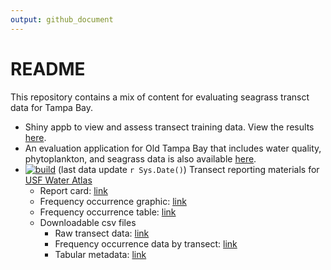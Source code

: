 ```yaml
---
output: github_document
---
```


# README

This repository contains a mix of content for evaluating seagrass transct data for Tampa Bay. 

* Shiny appb to view and assess transect training data.  View the results [here](http://shiny.tbep.org/seagrasstransect/).
* An evaluation application for Old Tampa Bay that includes water quality, phytoplankton, and seagrass data is also available [here](http://shiny.tbep.org/seagrasstransect/otbseagrass.Rmd).
* [![build](https://github.com/tbep-tech/seagrasstransect/workflows/build/badge.svg)](https://github.com/tbep-tech/seagrasstransect/actions) (last data update `r Sys.Date()`) Transect reporting materials for [USF Water Atlas](https://dev.tampabay.wateratlas.usf.edu/mockups/tbep-seagrass/)
     * Report card: [link](https://raw.githubusercontent.com/tbep-tech/seagrasstransect/master/docs/reportcard.jpg)
     * Frequency occurrence graphic: [link](https://raw.githubusercontent.com/tbep-tech/seagrasstransect/master/docs/freqocc.jpg)
     * Frequency occurrence table: [link](https://tbep-tech.github.io/seagrasstransect/docs/freqocctab.html)
     * Downloadable csv files
         * Raw transect data: [link](https://github.com/tbep-tech/seagrasstransect/raw/master/docs/trantab.csv) 
         * Frequency occurrence data by transect: [link](https://github.com/tbep-tech/seagrasstransect/raw/master/docs/tranocctab.csv) 
         * Tabular metadata: [link](https://tbep-tech.github.io/seagrasstransect/docs/metadata.html)